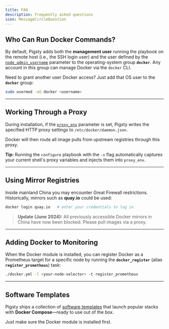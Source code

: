 ```yaml
---
title: FAQ
description: frequently asked questions
icon: MessageCircleQuestion
---
```



## Who Can Run Docker Commands?

By default, Pigsty adds both the **management user** running the playbook on the remote host (i.e., the SSH login user) and the user defined by the [`node_admin_username`](/node/param#node_admin_username) parameter to the operating-system group **`docker`**.
 Any account in this group can manage Docker via the `docker` CLI.

Need to grant another user Docker access? Just add that OS user to the **`docker`** group:

```bash
sudo usermod -aG docker <username>
```

------

## Working Through a Proxy

During installation, if the [`proxy_env`](/infra/param#proxy_env) parameter is set, Pigsty writes the specified HTTP proxy settings to `/etc/docker/daemon.json`.

Docker will then route all image pulls from upstream registries through this proxy.

**Tip:** Running the `configure` playbook with the `-x` flag automatically captures your current shell's proxy variables and injects them into `proxy_env`.

------

## Using Mirror Registries

Inside mainland China you may encounter Great Firewall restrictions. Historically, mirrors such as **quay.io** could be used:

```bash
docker login quay.io   # enter your credentials to log in
```

> **Update (June 2024):** All previously accessible Docker mirrors in China have now been blocked. Please pull images via a proxy.

------

## Adding Docker to Monitoring

When the Docker module is installed, you can register Docker as a Prometheus target for a specific node by running the **`docker_register`** (alias **`register_prometheus`**) task:

```bash
./docker.yml -l <your-node-selector> -t register_prometheus
```

------

## Software Templates

Pigsty ships a collection of [software templates](/app/) that launch popular stacks with **Docker Compose**—ready to use out of the box.

Just make sure the Docker module is installed first.